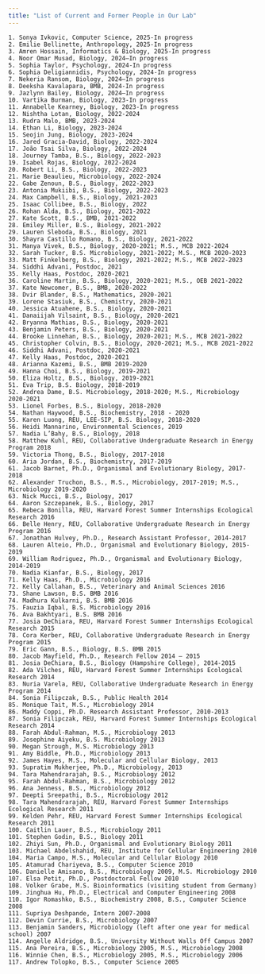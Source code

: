 ```yaml
---
title: "List of Current and Former People in Our Lab"
---
```


    1. Sonya Ivkovic, Computer Science, 2025-In progress
    2. Emilie Bellinette, Anthropology, 2025-In progress
    3. Amren Hossain, Informatics & Biology, 2025-In progress
    4. Noor Omar Musad, Biology, 2024–In progress
    5. Sophia Taylor, Psychology, 2024-In progress
    6. Sophia Deligiannidis, Psychology, 2024-In progress
    7. Nekeria Ransom, Biology, 2024–In progress
    8. Deeksha Kavalapara, BMB, 2024-In progress
    9. Jazlynn Bailey, Biology, 2024–In progress
    10. Vartika Burman, Biology, 2023-In progress
    11. Annabelle Kearney, Biology, 2023-In progress
    12. Nishtha Lotan, Biology, 2022-2024
    13. Rudra Malo, BMB, 2023-2024
    14. Ethan Li, Biology, 2023-2024
    15. Seojin Jung, Biology, 2023-2024
    16. Jared Gracia-David, Biology, 2022-2024
    17. João Tsai Silva, Biology, 2022-2024
    18. Journey Tamba, B.S., Biology, 2022-2023
    19. Isabel Rojas, Biology, 2022-2024
    20. Robert Li, B.S., Biology, 2022-2023
    21. Marie Beaulieu, Microbiology, 2022-2024
    22. Gabe Zenoun, B.S., Biology, 2022-2023
    23. Antonia Mukiibi, B.S., Biology, 2022-2023
    24. Max Campbell, B.S., Biology, 2021-2023
    25. Isaac Collibee, B.S., Biology, 2022
    26. Rohan Alda, B.S., Biology, 2021-2022
    27. Kate Scott, B.S., BMB, 2021-2022
    28. Emiley Miller, B.S., Biology, 2021-2022
    29. Lauren Sleboda, B.S., Biology, 2021
    30. Shayra Castillo Romano, B.S., Biology, 2021-2022
    31. Manya Vivek, B.S., Biology, 2020-2021; M.S., MCB 2022-2024
    32. Sarah Tucker, B.S. Microbiology, 2021-2022; M.S., MCB 2020-2023
    33. Matt Finkelberg, B.S., Biology, 2021-2022; M.S., MCB 2022-2023
    34. Siddhi Advani, Postdoc, 2021
    35. Kelly Haas, Postdoc, 2020-2021
    36. Caroline Martin, B.S., Biology, 2020-2021; M.S., OEB 2021-2022
    37. Kate Newcomer, B.S., BMB, 2020-2022
    38. Dvir Blander, B.S., Mathematics, 2020-2021
    39. Lorene Stasiuk, B.S., Chemistry, 2020-2021
    40. Jessica Atuahene, B.S., Biology, 2020-2021
    41. Danaiijah Vilsaint, B.S., Biology, 2020-2021
    42. Bryanna Mathias, B.S., Biology, 2020-2021
    43. Benjamin Peters, B.S., Biology, 2020-2021
    44. Brooke Linnehan, B.S., Biology, 2020-2021; M.S., MCB 2021-2022
    45. Christopher Colvin, B.S., Biology, 2020-2021; M.S., MCB 2021-2022
    46. Siddhi Advani, Postdoc, 2020-2021
    47. Kelly Haas, Postdoc, 2020-2021
    48. Arianna Kazemi, B.S., BMB 2019-2020
    49. Hanna Choi, B.S., Biology, 2019-2021
    50. Eliza Holtz, B.S., Biology, 2019-2021
    51. Eva Trip, B.S. Biology, 2018-2019
    52. Andrea Dame, B.S. Microbiology, 2018-2020; M.S., Microbiology 2020-2021
    53. Lionel Forbes, B.S., Biology, 2018-2020
    54. Nathan Haywood, B.S., Biochemistry, 2018 - 2020
    55. Karen Luong, REU, LEE-SIP, B.S. Biology, 2018-2020
    56. Heidi Mannarino, Environmental Sciences, 2019
    57. Nadia L’Bahy, B.S., Biology, 2018
    58. Matthew Kuhl, REU, Collaborative Undergraduate Research in Energy Program 2018
    59. Victoria Thong, B.S., Biology, 2017-2018
    60. Aria Jordan, B.S., Biochemistry, 2017-2019
    61. Jacob Barnet, Ph.D., Organismal and Evolutionary Biology, 2017-2018
    62. Alexander Truchon, B.S., M.S., Microbiology, 2017-2019; M.S., Microbiology 2019-2020
    63. Nick Mucci, B.S., Biology, 2017
    64. Aaron Szczepanek, B.S., Biology, 2017
    65. Rebeca Bonilla, REU, Harvard Forest Summer Internships Ecological Research 2016
    66. Belle Henry, REU, Collaborative Undergraduate Research in Energy Program 2016
    67. Jonathan Hulvey, Ph.D., Research Assistant Professor, 2014-2017
    68. Lauren Alteio, Ph.D., Organismal and Evolutionary Biology, 2015-2019
    69. William Rodriguez, Ph.D., Organismal and Evolutionary Biology, 2014-2019
    70. Nadia Kianfar, B.S., Biology, 2017
    71. Kelly Haas, Ph.D., Microbiology 2016
    72. Kelly Callahan, B.S., Veterinary and Animal Sciences 2016
    73. Shane Lawson, B.S. BMB 2016
    74. Madhura Kulkarni, B.S. BMB 2016
    75. Fauzia Iqbal, B.S. Microbiology 2016
    76. Ava Bakhtyari, B.S. BMB 2016
    77. Josia DeChiara, REU, Harvard Forest Summer Internships Ecological Research 2015
    78. Cora Kerber, REU, Collaborative Undergraduate Research in Energy Program 2015
    79. Eric Gann, B.S., Biology, B.S. BMB 2015
    80. Jacob Mayfield, Ph.D., Research Fellow 2014 – 2015
    81. Josia DeChiara, B.S., Biology (Hampshire College), 2014-2015
    82. Ada Vilches, REU, Harvard Forest Summer Internships Ecological Research 2014
    83. Nuria Varela, REU, Collaborative Undergraduate Research in Energy Program 2014
    84. Sonia Filipczak, B.S., Public Health 2014
    85. Monique Tait, M.S., Microbiology 2014
    86. Maddy Coppi, Ph.D. Research Assistant Professor, 2010-2013
    87. Sonia Filipczak, REU, Harvard Forest Summer Internships Ecological Research 2014
    88. Farah Abdul-Rahman, M.S., Microbiology 2013
    89. Josephine Aiyeku, B.S. Microbiology 2013
    90. Megan Strough, M.S. Microbiology 2013
    91. Amy Biddle, Ph.D., Microbiology 2013
    92. James Hayes, M.S., Molecular and Cellular Biology, 2013
    93. Supratim Mukherjee, Ph.D., Microbiology, 2013
    94. Tara Mahendrarajah, B.S., Microbiology 2012
    95. Farah Abdul-Rahman, B.S., Microbiology 2012
    96. Ana Jenness, B.S., Microbiology 2012
    97. Deepti Sreepathi, B.S., Microbiology 2012
    98. Tara Mahendrarajah, REU, Harvard Forest Summer Internships Ecological Research 2011
    99. Kelden Pehr, REU, Harvard Forest Summer Internships Ecological Research 2011 
    100. Caitlin Lauer, B.S., Microbiology 2011
    101. Stephen Godin, B.S., Biology 2011
    102. Zhiyi Sun, Ph.D., Organismal and Evolutionary Biology 2011
    103. Michael Abdelshahid, REU, Institute for Cellular Engineering 2010
    104. Maria Campo, M.S., Molecular and Cellular Biology 2010
    105. Atamurad Chariyeva, B.S., Computer Science 2010
    106. Danielle Amisano, B.S., Microbiology 2009, M.S. Microbiology 2010
    107. Elsa Petit, Ph.D., Postdoctoral Fellow 2010
    108. Volker Grabe, M.S. Bioinformatics (visiting student from Germany)
    109. Jinghua Hu, Ph.D., Electrical and Computer Engineering 2008
    110. Igor Romashko, B.S., Biochemistry 2008, B.S., Computer Science 2008
    111. Supriya Deshpande, Intern 2007-2008
    112. Devin Currie, B.S., Microbiology 2007
    113. Benjamin Sanders, Microbiology (left after one year for medical school) 2007
    114. Angelle Aldridge, B.S., University Without Walls Off Campus 2007
    115. Ana Pereira, B.S., Microbiology 2005, M.S., Microbiology 2008
    116. Winnie Chen, B.S., Microbiology 2005, M.S., Microbiology 2006
    117. Andrew Tolopko, B.S., Computer Science 2005